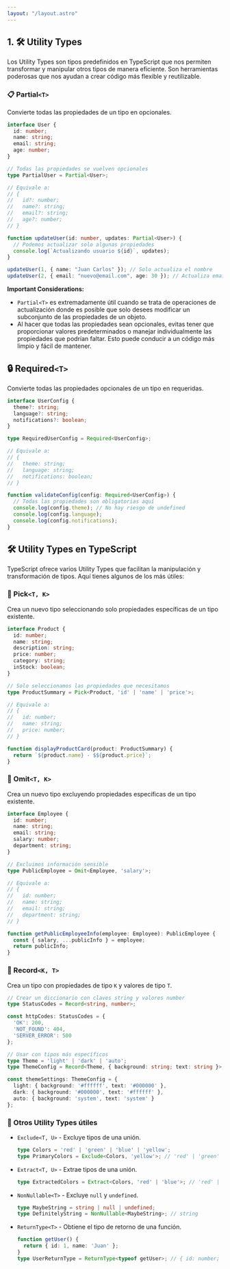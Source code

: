 ```yaml
---
layout: "/layout.astro"
---
```


## 1. 🛠️ Utility Types

Los Utility Types son tipos predefinidos en TypeScript que nos permiten transformar y manipular otros tipos de manera eficiente. Son herramientas poderosas que nos ayudan a crear código más flexible y reutilizable.

### 📋 Partial`<T>`

Convierte todas las propiedades de un tipo en opcionales.

```typescript
interface User {
  id: number;
  name: string;
  email: string;
  age: number;
}

// Todas las propiedades se vuelven opcionales
type PartialUser = Partial<User>;

// Equivale a:
// {
//   id?: number;
//   name?: string;
//   email?: string;
//   age?: number;
// }

function updateUser(id: number, updates: Partial<User>) {
  // Podemos actualizar solo algunas propiedades
  console.log(`Actualizando usuario ${id}`, updates);
}

updateUser(1, { name: "Juan Carlos" }); // Solo actualiza el nombre
updateUser(2, { email: "nuevo@email.com", age: 30 }); // Actualiza email y edad
```

**Important Considerations:**

*   `Partial<T>` es extremadamente útil cuando se trata de operaciones de actualización donde es posible que solo desees modificar un subconjunto de las propiedades de un objeto.
*   Al hacer que todas las propiedades sean opcionales, evitas tener que proporcionar valores predeterminados o manejar individualmente las propiedades que podrían faltar. Esto puede conducir a un código más limpio y fácil de mantener.

## 🔒 Required`<T>`

Convierte todas las propiedades opcionales de un tipo en requeridas.

```ts
interface UserConfig {
  theme?: string;
  language?: string;
  notifications?: boolean;
}

type RequiredUserConfig = Required<UserConfig>;

// Equivale a:
// {
//   theme: string;
//   language: string;
//   notifications: boolean;
// }

function validateConfig(config: Required<UserConfig>) {
  // Todas las propiedades son obligatorias aquí
  console.log(config.theme); // No hay riesgo de undefined
  console.log(config.language);
  console.log(config.notifications);
}
```

## 🛠️ Utility Types en TypeScript

TypeScript ofrece varios Utility Types que facilitan la manipulación y transformación de tipos. Aquí tienes algunos de los más útiles:

### 🎯 Pick`<T, K>`

Crea un nuevo tipo seleccionando solo propiedades específicas de un tipo existente.

```typescript
interface Product {
  id: number;
  name: string;
  description: string;
  price: number;
  category: string;
  inStock: boolean;
}

// Solo seleccionamos las propiedades que necesitamos
type ProductSummary = Pick<Product, 'id' | 'name' | 'price'>;

// Equivale a:
// {
//   id: number;
//   name: string;
//   price: number;
// }

function displayProductCard(product: ProductSummary) {
  return `${product.name} - $${product.price}`;
}
```

### 🚫 Omit`<T, K>`

Crea un nuevo tipo excluyendo propiedades específicas de un tipo existente.

```typescript
interface Employee {
  id: number;
  name: string;
  email: string;
  salary: number;
  department: string;
}

// Excluimos información sensible
type PublicEmployee = Omit<Employee, 'salary'>;

// Equivale a:
// {
//   id: number;
//   name: string;
//   email: string;
//   department: string;
// }

function getPublicEmployeeInfo(employee: Employee): PublicEmployee {
  const { salary, ...publicInfo } = employee;
  return publicInfo;
}
```

### 📝 Record`<K, T>`

Crea un tipo con propiedades de tipo `K` y valores de tipo `T`.

```typescript
// Crear un diccionario con claves string y valores number
type StatusCodes = Record<string, number>;

const httpCodes: StatusCodes = {
  'OK': 200,
  'NOT_FOUND': 404,
  'SERVER_ERROR': 500
};

// Usar con tipos más específicos
type Theme = 'light' | 'dark' | 'auto';
type ThemeConfig = Record<Theme, { background: string; text: string }>;

const themeSettings: ThemeConfig = {
  light: { background: '#ffffff', text: '#000000' },
  dark: { background: '#000000', text: '#ffffff' },
  auto: { background: 'system', text: 'system' }
};
```

### 🔗 Otros Utility Types útiles

*   `Exclude<T, U>` - Excluye tipos de una unión.
    ```typescript
    type Colors = 'red' | 'green' | 'blue' | 'yellow';
    type PrimaryColors = Exclude<Colors, 'yellow'>; // 'red' | 'green' | 'blue'
    ```
*   `Extract<T, U>` - Extrae tipos de una unión.
    ```typescript
    type ExtractedColors = Extract<Colors, 'red' | 'blue'>; // 'red' | 'blue'
    ```
*   `NonNullable<T>` - Excluye `null` y `undefined`.
    ```typescript
    type MaybeString = string | null | undefined;
    type DefinitelyString = NonNullable<MaybeString>; // string
    ```
*   `ReturnType<T>` - Obtiene el tipo de retorno de una función.
    ```typescript
    function getUser() {
      return { id: 1, name: 'Juan' };
    }
    type UserReturnType = ReturnType<typeof getUser>; // { id: number; name: string; }
    ```